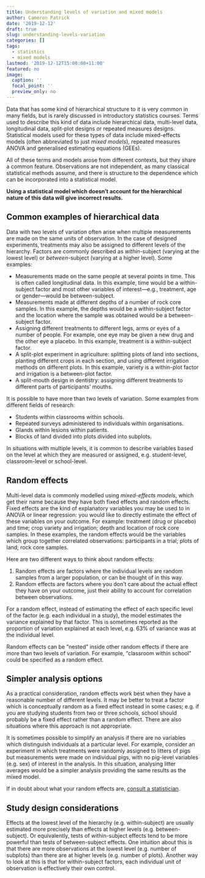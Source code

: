 ```yaml
---
title: Understanding levels of variation and mixed models
author: Cameron Patrick
date: '2019-12-12'
draft: true
slug: understanding-levels-variation
categories: []
tags:
  - statistics
  - mixed models
lastmod: '2019-12-12T15:00:00+11:00'
featured: no
image:
  caption: ''
  focal_point: ''
  preview_only: no
---
```


Data that has some kind of hierarchical structure to it is very common in many
fields, but is rarely discussed in introductory statistics courses. Terms used to
describe this kind of data include hierarchical data, multi-level data, longitudinal
data, split-plot designs or repeated measures designs. Statistical models used for
these types of data include mixed-effects models (often abbreviated to just *mixed models*),
repeated measures ANOVA and generalised estimating equations (GEEs).

All of these terms and models arose from different contexts, but they share a common
feature. Observations are not independent, as many classical statistical methods
assume, and there is structure to the dependence which can be
incorporated into a statistical model.

**Using a statistical model which doesn't account for the hierarchical nature
of this data will give incorrect results.**

## Common examples of hierarchical data

Data with two levels of variation often arise when multiple measurements are
made on the same units of observation. In the case of designed experiments,
treatments may also be assigned to different levels of the hierarchy. Factors
are commonly described as *within*-subject (varying at the lowest level) or
*between*-subject (varying at a higher level). Some examples:

* Measurements made on the same people at several points in time. This is often
called longitudinal data. In this example, time would be a within-subject factor
and most other variables of interest---e.g., treatment, age or gender---would be
between-subject.
* Measurements made at different depths of a number of rock core samples. In this example,
the depths would be a within-subject factor and the location where the sample was obtained
would be a between-subject factor.
* Assigning different treatments to different legs, arms or eyes of a number of people.
For example, one eye may be given a new drug and the other eye a placebo. In this
example, treatment is a within-subject factor.
* A split-plot experiment in agriculture: splitting plots of land into sections,
planting different crops in each section, and using different irrigation methods
on different plots. In this example, variety is a within-plot factor and irrigation
is a between-plot factor.
* A split-mouth design in dentistry: assigning different treatments to different
parts of participants' mouths.

It is possible to have more than two levels of variation. Some examples from
different fields of research:

* Students within classrooms within schools.
* Repeated surveys administered to individuals within organisations.
* Glands within lesions within patients.
* Blocks of land divided into plots divided into subplots.

In situations with multiple levels, it is common to describe variables based on the
level at which they are measured or assigned, e.g. student-level, classroom-level or
school-level.

## Random effects

Multi-level data is commonly modelled using *mixed-effects models*, which get their
name because they have both fixed effects and random effects. Fixed effects are
the kind of explanatory variables you may be used to in ANOVA or linear regression: you
would like to directly estimate the effect of these variables on your outcome. For
example: treatment (drug or placebo) and time; crop variety and irrigation;
depth and location of rock core samples.
In these examples, the random effects would be the variables which group together correlated
observations: participants in a trial; plots of land; rock core samples.

Here are two different ways to think about random effects:

1. Random effects are factors where the individual levels are random samples from
a larger population, or can be thought of in this way.
2. Random effects are factors where you don't care about the actual effect they
have on your outcome, just their ability to account for correlation between
observations.

For a random effect, instead of estimating the effect of each specific level of
the factor (e.g. each individual in a study), the model estimates the variance
explained by that factor.
This is sometimes reported as the proportion of variation explained at each level,
e.g. 63% of variance was at the individual level.

Random effects can be "nested" inside other random effects if there are more than
two levels of variation. For example, "classroom within school" could be specified
as a random effect.

## Simpler analysis options

As a practical consideration, random effects work best when they have a reasonable
number of different levels. It may be better to treat a factor which is conceptually
random as a fixed effect instead in some cases; e.g. if you are studying students
from two or three schools, school should probably be a fixed effect rather than
a random effect. There are also situations where this approach is not appropriate.

It is sometimes possible to simplify an analysis if there are no variables which
distinguish individuals at a particular level. For example, consider an experiment in
which treatments were randomly assigned to litters of pigs but measurements were made on
individual pigs, with no pig-level variables (e.g. sex) of interest in
the analysis. In this situation, analysing litter averages would be a simpler analysis
providing the same results as the mixed model.

If in doubt about what your random effects are, 
[consult a statistician](https://scc.ms.unimelb.edu.au/).

## Study design considerations

Effects at the lowest level of the hierarchy (e.g. within-subject) are usually estimated
more precisely than effects at higher levels (e.g. between-subject). Or equivalently,
tests of within-subject effects tend to be more powerful than tests of between-subject
effects. One intuition about this is that there are more observations at the lowest level
(e.g. number of subplots) than there are at higher levels (e.g. number of plots).
Another way to look at this is that for within-subject factors, each individual
unit of observation is effectively their own control.

